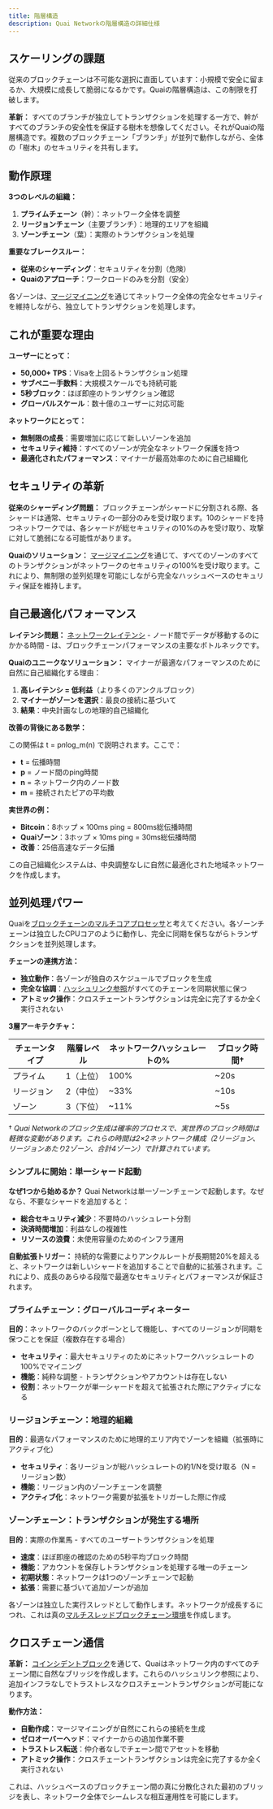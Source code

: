 ```yaml
---
title: 階層構造
description: Quai Networkの階層構造の詳細仕様
---
```


## スケーリングの課題

従来のブロックチェーンは不可能な選択に直面しています：小規模で安全に留まるか、大規模に成長して脆弱になるかです。Quaiの階層構造は、この制限を打破します。

**革新：**
すべてのブランチが独立してトランザクションを処理する一方で、幹がすべてのブランチの安全性を保証する樹木を想像してください。それがQuaiの階層構造です。複数のブロックチェーン「ブランチ」が並列で動作しながら、全体の「樹木」のセキュリティを共有します。

## 動作原理

**3つのレベルの組織：**
1. **プライムチェーン**（幹）：ネットワーク全体を調整
2. **リージョンチェーン**（主要ブランチ）：地理的エリアを組織
3. **ゾーンチェーン**（葉）：実際のトランザクションを処理

**重要なブレークスルー：**
- **従来のシャーディング**：セキュリティを分割（危険）
- **Quaiのアプローチ**：ワークロードのみを分割（安全）

各ゾーンは、[マージマイニング](/jp/learn/advanced-introduction/merged-mining/overview)を通じてネットワーク全体の完全なセキュリティを維持しながら、独立してトランザクションを処理します。

## これが重要な理由

**ユーザーにとって：**
- **50,000+ TPS**：Visaを上回るトランザクション処理
- **サブペニー手数料**：大規模スケールでも持続可能
- **5秒ブロック**：ほぼ即座のトランザクション確認
- **グローバルスケール**：数十億のユーザーに対応可能

**ネットワークにとって：**
- **無制限の成長**：需要増加に応じて新しいゾーンを追加
- **セキュリティ維持**：すべてのゾーンが完全なネットワーク保護を持つ
- **最適化されたパフォーマンス**：マイナーが最高効率のために自己組織化

## セキュリティの革新

**従来のシャーディング問題：**
ブロックチェーンがシャードに分割される際、各シャードは通常、セキュリティの一部分のみを受け取ります。10のシャードを持つネットワークでは、各シャードが総セキュリティの10%のみを受け取り、攻撃に対して脆弱になる可能性があります。

**Quaiのソリューション：**
[マージマイニング](/jp/learn/advanced-introduction/merged-mining/overview)を通じて、すべてのゾーンのすべてのトランザクションがネットワークのセキュリティの100%を受け取ります。これにより、無制限の並列処理を可能にしながら完全なハッシュベースのセキュリティ保証を維持します。

## 自己最適化パフォーマンス

**レイテンシ問題：**
[ネットワークレイテンシ](/jp/learn/advanced-introduction/hierarchical-structure/latency) - ノード間でデータが移動するのにかかる時間 - は、ブロックチェーンパフォーマンスの主要なボトルネックです。

**Quaiのユニークなソリューション：**
マイナーが最適なパフォーマンスのために自然に自己組織化する理由：
1. **高レイテンシ = 低利益**（より多くのアンクルブロック）
2. **マイナーがゾーンを選択**：最良の接続に基づいて
3. **結果**：中央計画なしの地理的自己組織化

**改善の背後にある数学：**

この関係は t = p*n*log_m(n) で説明されます。ここで：
- **t** = 伝播時間
- **p** = ノード間のping時間
- **n** = ネットワーク内のノード数
- **m** = 接続されたピアの平均数

**実世界の例：**
- **Bitcoin**：8ホップ × 100ms ping = 800ms総伝播時間
- **Quaiゾーン**：3ホップ × 10ms ping = 30ms総伝播時間
- **改善**：25倍高速なデータ伝播

この自己組織化システムは、中央調整なしに自然に最適化された地域ネットワークを作成します。

## 並列処理パワー

Quaiを[ブロックチェーンのマルチコアプロセッサ](/jp/learn/advanced-introduction/multithreaded-execution)と考えてください。各ゾーンチェーンは独立したCPUコアのように動作し、完全に同期を保ちながらトランザクションを並列処理します。

**チェーンの連携方法：**
- **独立動作**：各ゾーンが独自のスケジュールでブロックを生成
- **完全な協調**：[ハッシュリンク参照](/jp/learn/advanced-introduction/merged-mining/coincident-blocks)がすべてのチェーンを同期状態に保つ
- **アトミック操作**：クロスチェーントランザクションは完全に完了するか全く実行されない

**3層アーキテクチャ：**

| チェーンタイプ | 階層レベル | ネットワークハッシュレートの% | ブロック時間† |
| ------------ | ---------- | ------------------------- | ----------- |
| プライム      | 1（上位）   | 100%                      | ~20s        |
| リージョン    | 2（中位）   | ~33%                      | ~10s        |
| ゾーン        | 3（下位）   | ~11%                      | ~5s         |

† _Quai Networkのブロック生成は確率的プロセスで、実世界のブロック時間は軽微な変動があります。これらの時間は2×2ネットワーク構成（2リージョン、リージョンあたり2ゾーン、合計4ゾーン）で計算されています。_

### シンプルに開始：単一シャード起動

**なぜ1つから始めるか？**
Quai Networkは単一ゾーンチェーンで起動します。なぜなら、不要なシャードを追加すると：
- **総合セキュリティ減少**：不要時のハッシュレート分割
- **決済時間増加**：利益なしの複雑性
- **リソースの浪費**：未使用容量のためのインフラ運用

**自動拡張トリガー：**
持続的な需要によりアンクルレートが長期間20%を超えると、ネットワークは新しいシャードを追加することで自動的に拡張されます。これにより、成長のあらゆる段階で最適なセキュリティとパフォーマンスが保証されます。

### プライムチェーン：グローバルコーディネーター

**目的**：ネットワークのバックボーンとして機能し、すべてのリージョンが同期を保つことを保証（複数存在する場合）
- **セキュリティ**：最大セキュリティのためにネットワークハッシュレートの100%でマイニング
- **機能**：純粋な調整 - トランザクションやアカウントは存在しない
- **役割**：ネットワークが単一シャードを超えて拡張された際にアクティブになる

### リージョンチェーン：地理的組織

**目的**：最適なパフォーマンスのために地理的エリア内でゾーンを組織（拡張時にアクティブ化）
- **セキュリティ**：各リージョンが総ハッシュレートの約1/Nを受け取る（N = リージョン数）
- **機能**：リージョン内のゾーンチェーンを調整
- **アクティブ化**：ネットワーク需要が拡張をトリガーした際に作成

### ゾーンチェーン：トランザクションが発生する場所

**目的**：実際の作業馬 - すべてのユーザートランザクションを処理
- **速度**：ほぼ即座の確認のための5秒平均ブロック時間
- **機能**：アカウントを保存しトランザクションを処理する唯一のチェーン
- **初期状態**：ネットワークは1つのゾーンチェーンで起動
- **拡張**：需要に基づいて追加ゾーンが追加

各ゾーンは独立した実行スレッドとして動作します。ネットワークが成長するにつれ、これは真の[マルチスレッドブロックチェーン環境](/jp/learn/advanced-introduction/multithreaded-execution)を作成します。

## クロスチェーン通信

**革新：**
[コインシデントブロック](/jp/learn/advanced-introduction/merged-mining/coincident-blocks)を通じて、Quaiはネットワーク内のすべてのチェーン間に自然なブリッジを作成します。これらのハッシュリンク参照により、追加インフラなしでトラストレスなクロスチェーントランザクションが可能になります。

**動作方法：**
- **自動作成**：マージマイニングが自然にこれらの接続を生成
- **ゼロオーバーヘッド**：マイナーからの追加作業不要
- **トラストレス転送**：仲介者なしでチェーン間でアセットを移動
- **アトミック操作**：クロスチェーントランザクションは完全に完了するか全く実行されない

これは、ハッシュベースのブロックチェーン間の真に分散化された最初のブリッジを表し、ネットワーク全体でシームレスな相互運用性を可能にします。